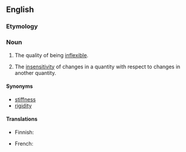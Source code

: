 ==English==

===Etymology===
{{prefix|en|in|elasticity}}

===Noun===
{{en-noun|-|inelasticities}}

# The quality of being [[inflexible]].
# {{lb|en|economics}} The [[insensitivity]] of changes in a quantity with respect to changes in another quantity.

====Synonyms====
* [[stiffness]]
* [[rigidity]]

====Translations====
{{trans-top|quality of not being elastic}}
* Finnish: {{t|fi|epäelastisuus}}
{{trans-mid}}
* French: {{t+|fr|inélasticité|f}}
{{trans-bottom}}
